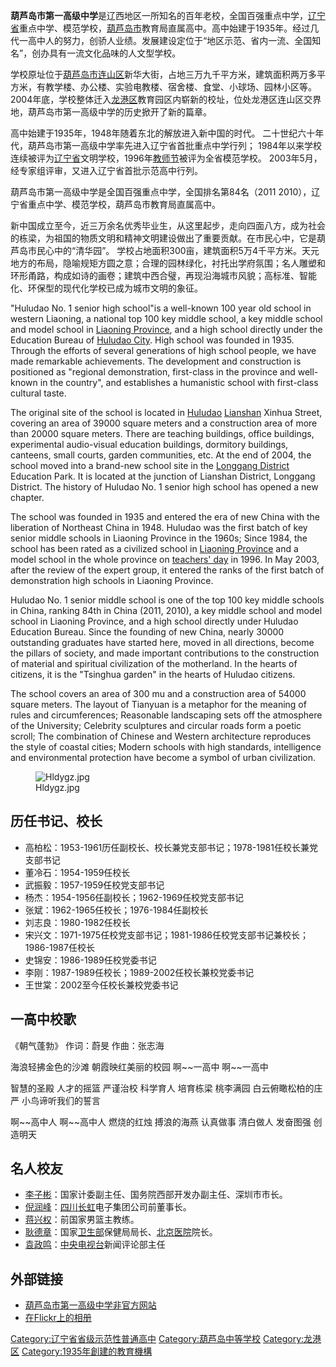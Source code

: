 {{unreferenced|time=2018-01-16T10:52:31+00:00}}
'''葫芦岛市第一高级中学'''是辽西地区一所知名的百年老校，全国百强重点中学，[[辽宁省|辽宁省]]重点中学、模范学校，[[葫芦岛市|葫芦岛市]]教育局直属高中。高中始建于1935年。经过几代一高中人的努力，创骄人业绩。发展建设定位于“地区示范、省内一流、全国知名”，创办具有一流文化品味的人文型学校。


学校原址位于[[葫芦岛市|葫芦岛市]][[连山区|连山区]]新华大街，占地三万九千平方米，建筑面积两万多平方米，有教学楼、办公楼、实验电教楼、宿舍楼、食堂、小球场、园林小区等。
2004年底，学校整体迁入[[龙港区|龙港区]]教育园区内崭新的校址，位处龙港区连山区交界地，葫芦岛市第一高级中学的历史掀开了新的篇章。


高中始建于1935年，1948年随着东北的解放进入新中国的时代。 二十世纪六十年代，葫芦岛市第一高级中学率先进入辽宁省首批重点中学行列；
1984年以来学校连续被评为[[辽宁省|辽宁省]]文明学校，1996年[[教师节|教师节]]被评为全省模范学校。
2003年5月，经专家组评审，又进入辽宁省首批示范高中行列。


葫芦岛市第一高级中学是全国百强重点中学，全国排名第84名（2011 2010），辽宁省重点中学、模范学校，葫芦岛市教育局直属高中。

新中国成立至今，近三万余名优秀毕业生，从这里起步，走向四面八方，成为社会的栋梁，为祖国的物质文明和精神文明建设做出了重要贡献。在市民心中，它是葫芦岛市民心中的“清华园”。
学校占地面积300亩，建筑面积5万4千平方米。天元地方的布局，隐喻规矩方圆之意；合理的园林绿化，衬托出学府氛围；名人雕塑和环形甬路，构成如诗的画卷；建筑中西合璧，再现沿海城市风貌；高标准、智能化、环保型的现代化学校已成为城市文明的象征。



"Huludao No. 1 senior high school"is a well-known 100 year old school in western Liaoning, a national top 100 key middle school, a key middle school and model school in [[Liaoning_Province|Liaoning Province]], and a high school directly under the Education Bureau of [[Huludao_City|Huludao City]]. High school was founded in 1935. Through the efforts of several generations of high school people, we have made remarkable achievements. The development and construction is positioned as "regional demonstration, first-class in the province and well-known in the country", and establishes a humanistic school with first-class cultural taste.


The original site of the school is located in [[Huludao|Huludao]] [[Lianshan|Lianshan]] Xinhua Street, covering an area of 39000 square meters and a construction area of more than 20000 square meters. There are teaching buildings, office buildings, experimental audio-visual education buildings, dormitory buildings, canteens, small courts, garden communities, etc.
At the end of 2004, the school moved into a brand-new school site in the [[Longgang_District|Longgang District]] Education Park. It is located at the junction of Lianshan District, Longgang District. The history of Huludao No. 1 senior high school has opened a new chapter.

The school was founded in 1935 and entered the era of new China with the liberation of Northeast China in 1948. Huludao was the first batch of key senior middle schools in Liaoning Province in the 1960s;
Since 1984, the school has been rated as a civilized school in [[Liaoning_Province|Liaoning Province]] and a model school in the whole province on [[teachers'_day|teachers' day]] in 1996.
In May 2003, after the review of the expert group, it entered the ranks of the first batch of demonstration high schools in Liaoning Province.


Huludao No. 1 senior middle school is one of the top 100 key middle schools in China, ranking 84th in China (2011, 2010), a key middle school and model school in Liaoning Province, and a high school directly under Huludao Education Bureau.
Since the founding of new China, nearly 30000 outstanding graduates have started here, moved in all directions, become the pillars of society, and made important contributions to the construction of material and spiritual civilization of the motherland. In the hearts of citizens, it is the "Tsinghua garden" in the hearts of Huludao citizens.


The school covers an area of 300 mu and a construction area of 54000 square meters. The layout of Tianyuan is a metaphor for the meaning of rules and circumferences; Reasonable landscaping sets off the atmosphere of the University; Celebrity sculptures and circular roads form a poetic scroll; The combination of Chinese and Western architecture reproduces the style of coastal cities; Modern schools with high standards, intelligence and environmental protection have become a symbol of urban civilization.

[[File:Hldygz.jpg|thumb]]

== 历任书记、校长 ==

*高柏松：1953-1961历任副校长、校长兼党支部书记；1978-1981任校长兼党支部书记
*董冷石：1954-1959任校长
*武振毅：1957-1959任校党支部书记
*杨杰：1954-1956任副校长；1962-1969任校党支部书记
*张斌：1962-1965任校长；1976-1984任副校长
*刘志良：1980-1982任校长
*宋兴文：1971-1975任校党支部书记；1981-1986任校党支部书记兼校长；1986-1987任校长
*史锦安：1986-1989任校党委书记
*李刚：1987-1989任校长；1989-2002任校长兼校党委书记
*王世棠：2002至今任校长兼校党委书记

== 一高中校歌 ==

《朝气蓬勃》
作词：蔚旻
作曲：张志海

海浪轻拂金色的沙滩
朝霞映红美丽的校园
啊~~一高中
啊~~一高中

智慧的圣殿
人才的摇篮
严谨治校
科学育人
培育栋梁
桃李满园
白云俯瞰松柏的庄严
小鸟谛听我们的誓言

啊~~高中人
啊~~高中人
燃烧的红烛
搏浪的海燕
认真做事
清白做人
发奋图强
创造明天

== 名人校友 ==

*[[李子彬|李子彬]]：国家计委副主任、国务院西部开发办副主任、深圳市市长。
*[[倪润峰|倪润峰]]：[[四川|四川]][[长虹|长虹]]电子集团公司前董事长。
*[[蒋兴权|蒋兴权]]：前国家男篮主教练。
*[[耿德章|耿德章]]：国家[[卫生部|卫生部]]保健局局长、[[北京医院|北京医院]]院长。
*[[袁政鸣|袁政鸣]]：[[中国中央电视台|中央电视台]]新闻评论部主任

== 外部链接 ==

*[https://web.archive.org/web/20160304100652/http://hldygz.blogbus.com/ 葫芦岛市第一高级中学非官方网站]
*[http://www.flickr.com/photos/hldygz/ 在Flickr上的相册]

[[Category:辽宁省省级示范性普通高中|Category:辽宁省省级示范性普通高中]]
[[Category:葫芦岛中等学校|Category:葫芦岛中等学校]]
[[Category:龙港区|Category:龙港区]]
[[Category:1935年創建的教育機構|Category:1935年創建的教育機構]]